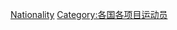 {{Commons cat|Ice hockey players by country}}
{{Categories by country|nocat}}

[[Category:冰球運動員|Nationality]]
[[Category:各国各项目运动员|Category:各国各项目运动员]]